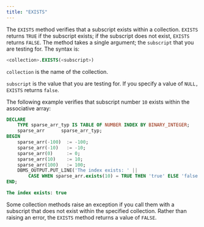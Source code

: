 ```yaml
---
title: "EXISTS"
---
```


<div id="exists" class="registered_link"></div>

The `EXISTS` method verifies that a subscript exists within a collection. `EXISTS` returns `TRUE` if the subscript exists; if the subscript does not exist, `EXISTS` returns `FALSE`. The method takes a single argument; the `subscript` that you are testing for. The syntax is:

```sql
<collection>.EXISTS(<subscript>)
```

`collection` is the name of the collection.

`subscript` is the value that you are testing for. If you specify a value of `NULL, EXISTS` returns `false`.

The following example verifies that subscript number `10` exists within the associative array:

```sql
DECLARE
    TYPE sparse_arr_typ IS TABLE OF NUMBER INDEX BY BINARY_INTEGER;
    sparse_arr      sparse_arr_typ;
BEGIN
    sparse_arr(-100)  := -100;
    sparse_arr(-10)   := -10;
    sparse_arr(0)     := 0;
    sparse_arr(10)    := 10;
    sparse_arr(100)   := 100;
    DBMS_OUTPUT.PUT_LINE('The index exists: ' ||
        CASE WHEN sparse_arr.exists(10) = TRUE THEN 'true' ELSE 'false' END);
END;

The index exists: true
```

Some collection methods raise an exception if you call them with a subscript that does not exist within the specified collection. Rather than raising an error, the `EXISTS` method returns a value of `FALSE`.
